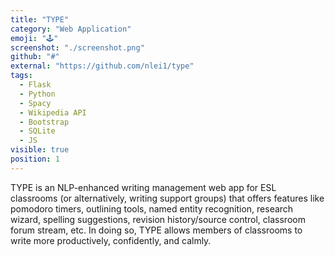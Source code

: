 ```yaml
---
title: "TYPE"
category: "Web Application"
emoji: "🕹️"
screenshot: "./screenshot.png"
github: "#"
external: "https://github.com/nlei1/type"
tags:
  - Flask
  - Python
  - Spacy
  - Wikipedia API
  - Bootstrap
  - SQLite
  - JS
visible: true
position: 1
---
```


TYPE is an NLP-enhanced writing management web app for ESL classrooms (or alternatively, writing support groups) that offers features like pomodoro timers, outlining tools, named entity recognition, research wizard, spelling suggestions, revision history/source control, classroom forum stream, etc. In doing so, TYPE allows members of classrooms to write more productively, confidently, and calmly.
